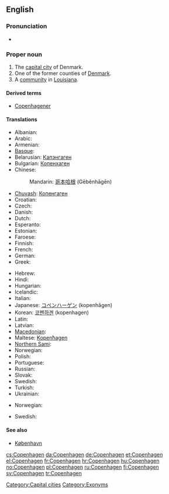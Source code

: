 {{wikipedia}}
{{wikipedia|Copenhagen County}}
{{wikipedia|Copenhagen, Louisiana}}
==English==

===Pronunciation===
* {{rhymes|eɪɡən}}

===Proper noun===
{{en-proper noun}}

# The [[capital city]] of Denmark.
# One of the former counties of [[Denmark]].
# A [[community]] in [[Louisiana]].

====Derived terms====
* [[Copenhagener]]

====Translations====
{{trans-top|capital of Denmark}}
* Albanian: {{t-|sq|Kopenhagen|xs=Albanian}}
* Arabic: {{t|ar|كوبنهاجن|m|tr=Kuubinhaagan}}
* Armenian: {{t-|hy|Կոպենհագեն|tr=Kopenhagen}}
* [[Basque]]: {{t|eu|Kopenhage}}
* Belarusian: [[Капэнгаген]]
* Bulgarian: [[Копенхаген]]
* Chinese:
*: Mandarin: [[哥本哈根]] (Gēběnhāgēn)
* [[Chuvash]]: [[Копенгаген]]
* Croatian: {{t+|hr|Kopenhagen}}
* Czech: {{t+|cs|Kodaň|f}}
* Danish: {{t+|da|København}}
* Dutch: {{t-|nl|Kopenhagen}}
* Esperanto: {{t|eo|Kopenhago}}
* Estonian: {{t+|et|Kopenhaagen}}
* Faroese: {{t-|fo|Keypmannahavn|f|xs=Faroese}}
* Finnish: {{t+|fi|Kööpenhamina}}
* French: {{t+|fr|Copenhague}}
* German: {{t+|de|Kopenhagen}}
* Greek: {{t+|el|Κοπεγχάγη|f}}
{{trans-mid}}
* Hebrew: {{t|he|קופנהאגן}}
* Hindi: {{t|hi|कोबेनह्वान|xs=Hindi}}
* Hungarian: {{t+|hu|Koppenhága}}
* Icelandic: {{t-|is|Kaupmannahöfn|f}}
* Italian: {{t-|it|Copenhagen|f}}
* Japanese: [[コペンハーゲン]] (kopenhāgen)
* Korean: [[코펜하겐]] (kopenhagen)
* Latin: {{t-|la|Hafnia}}
* Latvian: {{t|lv|Kopenhāgena|xs=Latvian}}
* [[Macedonian]]: {{t|mk|Копенхаген|m|tr=Kopenhágen}}
* Maltese: [[Kopenħagen]]
* [[Northern Sami]]: {{tø|se|Københápman}}
* Norwegian: {{t+|no|København}}
* Polish: {{t+|pl|Kopenhaga|f}}
* Portuguese: {{t|pt|Copenhague}}
* Russian: {{t-|ru|Копенгаген|m|tr=Kopengágen}}
* Slovak: {{t-|sk|Kodaň}}
* Swedish: {{t+|sv|Köpenhamn|n}}
* Turkish: {{t+|tr|Kopenhag}}
* Ukrainian: {{t-|uk|Копенгаген|m|xs=Ukrainian}}
{{trans-bottom}}

{{trans-top|former county in Denmark}}
* Norwegian: {{t+|no|København}}
{{trans-mid}}
* Swedish: {{t+|sv|Köpenhamn|n}}
{{trans-bottom}}

====See also====
* [[København]]

[[Category:Capital cities]]
[[Category:Exonyms]]

[[cs:Copenhagen]]
[[da:Copenhagen]]
[[de:Copenhagen]]
[[et:Copenhagen]]
[[el:Copenhagen]]
[[fr:Copenhagen]]
[[hr:Copenhagen]]
[[hu:Copenhagen]]
[[no:Copenhagen]]
[[pl:Copenhagen]]
[[ru:Copenhagen]]
[[fi:Copenhagen]]
[[sv:Copenhagen]]
[[tr:Copenhagen]]